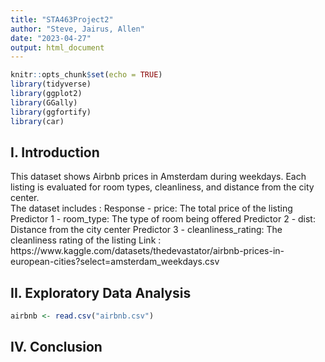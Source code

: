 ```yaml
---
title: "STA463Project2"
author: "Steve, Jairus, Allen"
date: "2023-04-27"
output: html_document
---
```


```r
knitr::opts_chunk$set(echo = TRUE)
library(tidyverse)
library(ggplot2)
library(GGally)
library(ggfortify)
library(car)
```


## I. Introduction  

 This dataset shows Airbnb prices in Amsterdam during weekdays. Each listing is evaluated for room types, cleanliness, and distance from the city center.  
The dataset includes :
Response - price: The total price of the listing 
Predictor 1 - room_type: The type of room being offered 
Predictor 2 - dist: Distance from the city center 
Predictor 3 - cleanliness_rating: The cleanliness rating of the listing 
Link : https://www.kaggle.com/datasets/thedevastator/airbnb-prices-in-european-cities?select=amsterdam_weekdays.csv

## II. Exploratory Data Analysis  
 
```r
airbnb <- read.csv("airbnb.csv")
```


## IV. Conclusion
